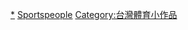 {{WPSS-cat}}
{{Stub Category
|article=[[台灣|台灣]][[運動員|運動員]]
|newstub=Taiwan-sport-bio-stub
|category=台灣運動員}}


[[Category:台灣運動員|*]]
[[Category:台灣體育人物小作品|Sportspeople]]
[[Category:台灣體育小作品|Category:台灣體育小作品]]